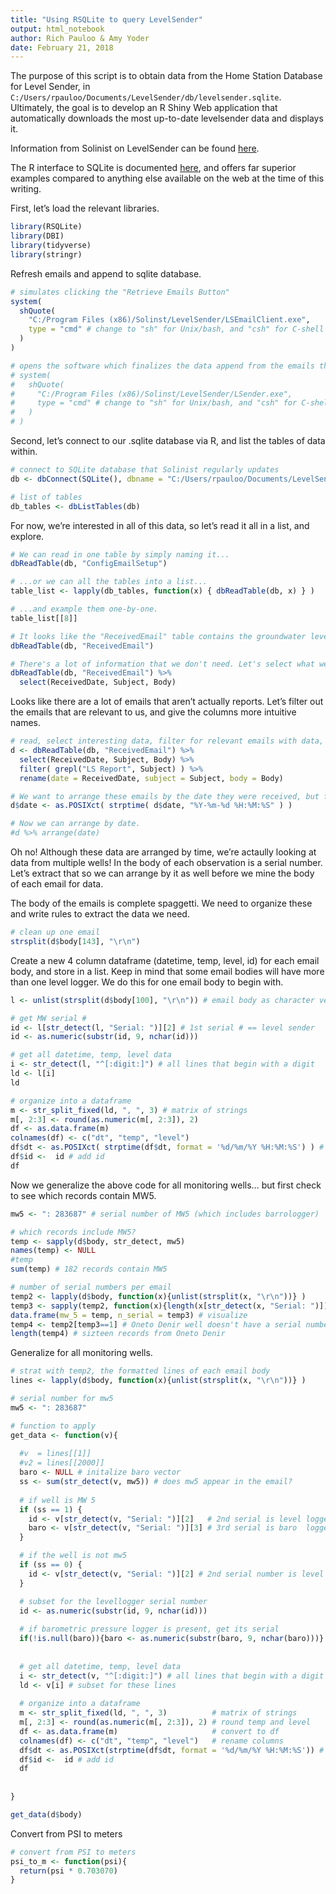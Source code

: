 ```yaml
---
title: "Using RSQLite to query LevelSender"
output: html_notebook
author: Rich Pauloo & Amy Yoder
date: February 21, 2018
---
```


The purpose of this script is to obtain data from the Home Station Database for Level Sender, in `C:/Users/rpauloo/Documents/LevelSender/db/levelsender.sqlite`. Ultimately, the goal is to develop an R Shiny Web application that automatically downloads the most up-to-date levelsender data and displays it.  

Information from Solinist on LevelSender can be found [here](https://www.solinst.com/products/dataloggers-and-telemetry/solinst-telemetry-systems/9500-levelsender/instructions/user-guide/5-3-0-data-from-software.php#5-4-0).  

The R interface to SQLite is documented [here](https://cran.r-project.org/web/packages/RSQLite/RSQLite.pdf), and offers far superior examples compared to anything else available on the web at the time of this writing.  


First, let's load the relevant libraries.
```r
library(RSQLite)
library(DBI)
library(tidyverse)
library(stringr)
```

Refresh emails and append to sqlite database.
```r
# simulates clicking the "Retrieve Emails Button"
system(
  shQuote(
    "C:/Program Files (x86)/Solinst/LevelSender/LSEmailClient.exe", 
    type = "cmd" # change to "sh" for Unix/bash, and "csh" for C-shell
  )
)

# opens the software which finalizes the data append from the emails that were read during the LSEmailClient.exe
# system(
#   shQuote(
#     "C:/Program Files (x86)/Solinst/LevelSender/LSender.exe",
#     type = "cmd" # change to "sh" for Unix/bash, and "csh" for C-shell
#   )
# )
```


Second, let's connect to our .sqlite database via R, and list the tables of data within.
```r
# connect to SQLite database that Solinist regularly updates
db <- dbConnect(SQLite(), dbname = "C:/Users/rpauloo/Documents/LevelSender/db/levelsender.sqlite")

# list of tables
db_tables <- dbListTables(db)
```

For now, we're interested in all of this data, so let's read it all in a list, and explore.
```r
# We can read in one table by simply naming it...
dbReadTable(db, "ConfigEmailSetup")

# ...or we can all the tables into a list...
table_list <- lapply(db_tables, function(x) { dbReadTable(db, x) } )

# ...and example them one-by-one.
table_list[[8]] 

# It looks like the "ReceivedEmail" table contains the groundwater level
dbReadTable(db, "ReceivedEmail")

# There's a lot of information that we don't need. Let's select what we do need.
dbReadTable(db, "ReceivedEmail") %>% 
  select(ReceivedDate, Subject, Body)
```

Looks like there are a lot of emails that aren't actually reports. Let's filter out the emails that are relevant to us, and give the columns more intuitive names.
```r
# read, select interesting data, filter for relevant emails with data, and rename columns
d <- dbReadTable(db, "ReceivedEmail") %>% 
  select(ReceivedDate, Subject, Body) %>% 
  filter( grepl("LS Report", Subject) ) %>% 
  rename(date = ReceivedDate, subject = Subject, body = Body)

# We want to arrange these emails by the date they were received, but first we need to convert the `Date` from a character vector to a `Date` object.
d$date <- as.POSIXct( strptime( d$date, "%Y-%m-%d %H:%M:%S" ) )

# Now we can arrange by date.
#d %>% arrange(date)
```

Oh no! Although these data are arranged by time, we're actaully looking at data from multiple wells! In the body of each observation is a serial number. Let's extract that so we can arrange by it as well before we mine the body of each email for data.


The body of the emails is complete spaggetti. We need to organize these and write rules to extract the data we need.
```r
# clean up one email 
strsplit(d$body[143], "\r\n")
```

Create a new 4 column dataframe (datetime, temp, level, id) for each email body, and store in a list. Keep in mind that some email bodies will have more than one level logger. We do this for one email body to begin with.
```r
l <- unlist(strsplit(d$body[100], "\r\n")) # email body as character vector

# get MW serial # 
id <- l[str_detect(l, "Serial: ")][2] # 1st serial # == level sender
id <- as.numeric(substr(id, 9, nchar(id)))

# get all datetime, temp, level data
i <- str_detect(l, "^[:digit:]") # all lines that begin with a digit
ld <- l[i] 
ld

# organize into a dataframe
m <- str_split_fixed(ld, ", ", 3) # matrix of strings
m[, 2:3] <- round(as.numeric(m[, 2:3]), 2)
df <- as.data.frame(m)
colnames(df) <- c("dt", "temp", "level")
df$dt <- as.POSIXct( strptime(df$dt, format = '%d/%m/%Y %H:%M:%S') ) # format dates
df$id <-  id # add id
df
```

Now we generalize the above code for all monitoring wells... but first check to see which records contain MW5.
```r
mw5 <- ": 283687" # serial number of MW5 (which includes barrologger)

# which records include MW5?
temp <- sapply(d$body, str_detect, mw5)
names(temp) <- NULL
#temp
sum(temp) # 182 records contain MW5

# number of serial numbers per email
temp2 <- lapply(d$body, function(x){unlist(strsplit(x, "\r\n"))} )
temp3 <- sapply(temp2, function(x){length(x[str_detect(x, "Serial: ")])})
data.frame(mw_5 = temp, n_serial = temp3) # visualize 
temp4 <- temp2[temp3==1] # Oneto Denir well doesn't have a serial number...
length(temp4) # sizteen records from Oneto Denir
```

Generalize for all monitoring wells.
```r
# strat with temp2, the formatted lines of each email body
lines <- lapply(d$body, function(x){unlist(strsplit(x, "\r\n"))} )

# serial number for mw5
mw5 <- ": 283687"

# function to apply
get_data <- function(v){ 
  
  #v  = lines[[1]]
  #v2 = lines[[2000]]
  baro <- NULL # initalize baro vector
  ss <- sum(str_detect(v, mw5)) # does mw5 appear in the email?
  
  # if well is MW 5
  if (ss == 1) {
    id <- v[str_detect(v, "Serial: ")][2]   # 2nd serial is level logger
    baro <- v[str_detect(v, "Serial: ")][3] # 3rd serial is baro  logger
  }

  # if the well is not mw5
  if (ss == 0) {
    id <- v[str_detect(v, "Serial: ")][2] # 2nd serial number is level logger
  }

  # subset for the levellogger serial number
  id <- as.numeric(substr(id, 9, nchar(id)))
  
  # if barometric pressure logger is present, get its serial
  if(!is.null(baro)){baro <- as.numeric(substr(baro, 9, nchar(baro)))}
  
  
  # get all datetime, temp, level data
  i <- str_detect(v, "^[:digit:]") # all lines that begin with a digit
  ld <- v[i] # subset for these lines
  
  # organize into a dataframe
  m <- str_split_fixed(ld, ", ", 3)          # matrix of strings
  m[, 2:3] <- round(as.numeric(m[, 2:3]), 2) # round temp and level
  df <- as.data.frame(m)                     # convert to df
  colnames(df) <- c("dt", "temp", "level")   # rename columns
  df$dt <- as.POSIXct(strptime(df$dt, format = '%d/%m/%Y %H:%M:%S')) # format dates
  df$id <-  id # add id
  df
  
  
}

get_data(d$body)
```

Convert from PSI to meters
```r
# convert from PSI to meters
psi_to_m <- function(psi){
  return(psi * 0.703070)
}
```





